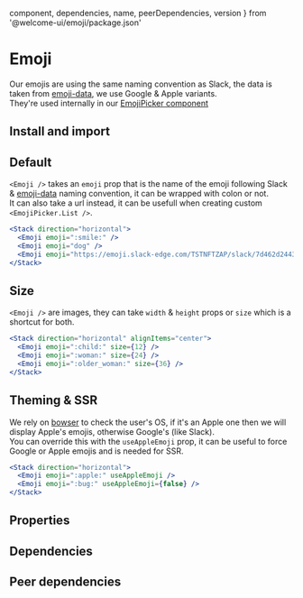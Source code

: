 
  component,
  dependencies,
  name,
  peerDependencies,
  version
} from '@welcome-ui/emoji/package.json'

# Emoji

<tagversion version={version} name={name} component={component} />

Our emojis are using the same naming convention as Slack, the data is taken from [emoji-data], we use Google & Apple variants.  
They're used internally in our [EmojiPicker component](https://www.welcome-ui.com/components/emoji-picker)

## Install and import

<usage component={component} name={name} peerDependencies={peerDependencies} />

## Default

`<Emoji />` takes an `emoji` prop that is the name of the emoji following Slack & [emoji-data] naming convention, it can be wrapped with colon or not.  
It can also take a url instead, it can be usefull when creating custom `<EmojiPicker.List />`.

```jsx
<Stack direction="horizontal">
  <Emoji emoji=":smile:" />
  <Emoji emoji="dog" />
  <Emoji emoji="https://emoji.slack-edge.com/TSTNFTZAP/slack/7d462d2443.png" />
</Stack>
```

## Size

`<Emoji />` are images, they can take `width` & `height` props or `size` which is a shortcut for both.

```jsx
<Stack direction="horizontal" alignItems="center">
  <Emoji emoji=":child:" size={12} />
  <Emoji emoji=":woman:" size={24} />
  <Emoji emoji=":older_woman:" size={36} />
</Stack>
```

## Theming & SSR

We rely on [bowser](https://www.npmjs.com/package/bowser/v/2.11.0) to check the user's OS, if it's an Apple one then we will display Apple's emojis, otherwise Google's (like Slack).  
You can override this with the `useAppleEmoji` prop, it can be useful to force Google or Apple emojis and is needed for SSR.

```jsx
<Stack direction="horizontal">
  <Emoji emoji=":apple:" useAppleEmoji />
  <Emoji emoji=":bug:" useAppleEmoji={false} />
</Stack>
```

## Properties

<props propTypes={props.propTypes.Emoji} />

## Dependencies

<dependencies dependencies={dependencies} />

## Peer dependencies

<dependencies dependencies={peerDependencies} />

[emoji-data]: https://github.com/iamcal/emoji-data
